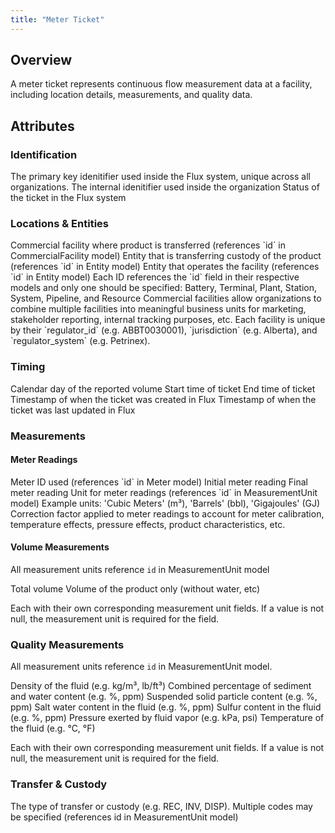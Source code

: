 ```yaml
---
title: "Meter Ticket"
---
```


## Overview

A meter ticket represents continuous flow measurement data at a facility, including location details, measurements, and quality data.

## Attributes

### Identification

<ResponseField name="ID" required>
  The primary key idenitifier used inside the Flux system, unique across all
  organizations.
</ResponseField>

<ResponseField name="External ID" required>
  The internal idenitifier used inside the organization
</ResponseField>

<ResponseField name="Status" required>
  Status of the ticket in the Flux system
</ResponseField>

### Locations & Entities

<ResponseField name="Commercial Facility" required>
  Commercial facility where product is transferred (references `id` in
  CommercialFacility model)
</ResponseField>

<ResponseField name="Commercial Entity" required>
  Entity that is transferring custody of the product (references `id` in Entity
  model)
</ResponseField>

<ResponseField name="Facility Operator" required>
  Entity that operates the facility (references `id` in Entity model)
</ResponseField>

<ResponseField name="Facility" required>
  Each ID references the `id` field in their respective models and only one
  should be specified: Battery, Terminal, Plant, Station, System, Pipeline, and
  Resource
</ResponseField>

<Info>
  Commercial facilities allow organizations to combine multiple facilities into
  meaningful business units for marketing, stakeholder reporting, internal
  tracking purposes, etc.
</Info>

<Info>
  Each facility is unique by their `regulator_id` (e.g. ABBT0030001),
  `jurisdiction` (e.g. Alberta), and `regulator_system` (e.g. Petrinex).
</Info>

### Timing

<ResponseField name="Production Date" required>
  Calendar day of the reported volume
</ResponseField>

<ResponseField name="Start" required>
  Start time of ticket
</ResponseField>

<ResponseField name="End" required>
  End time of ticket
</ResponseField>

<ResponseField name="Created At">
  Timestamp of when the ticket was created in Flux
</ResponseField>

<ResponseField name="Updated At">
  Timestamp of when the ticket was last updated in Flux
</ResponseField>

### Measurements

#### Meter Readings

<ResponseField name="Meter" required>
  Meter ID used (references `id` in Meter model)
</ResponseField>

<ResponseField name="Start Reading" required>
  Initial meter reading
</ResponseField>

<ResponseField name="End Reading" required>
  Final meter reading
</ResponseField>

<ResponseField name="Measurement Unit" required>
  Unit for meter readings (references `id` in MeasurementUnit model) Example
  units: 'Cubic Meters' (m³), 'Barrels' (bbl), 'Gigajoules' (GJ)
</ResponseField>

<ResponseField name="Factor" required>
  Correction factor applied to meter readings to account for meter calibration,
  temperature effects, pressure effects, product characteristics, etc.
</ResponseField>

#### Volume Measurements

All measurement units reference `id` in MeasurementUnit model

<ResponseField name="Volume" required>
  Total volume
</ResponseField>

<ResponseField name="Net Volume">
  Volume of the product only (without water, etc)
</ResponseField>

Each with their own corresponding measurement unit fields. If a value is not
null, the measurement unit is required for the field.

### Quality Measurements

All measurement units reference `id` in MeasurementUnit model.

<ResponseField name="Density" required>
  Density of the fluid (e.g. kg/m³, lb/ft³)
</ResponseField>

<ResponseField name="BSW" required>
  Combined percentage of sediment and water content (e.g. %, ppm)
</ResponseField>

<ResponseField name="Solids">
  Suspended solid particle content (e.g. %, ppm)
</ResponseField>

<ResponseField name="Saltwater">
  Salt water content in the fluid (e.g. %, ppm)
</ResponseField>

<ResponseField name="Sulfur">
  Sulfur content in the fluid (e.g. %, ppm)
</ResponseField>

<ResponseField name="Vapor Pressure">
  Pressure exerted by fluid vapor (e.g. kPa, psi)
</ResponseField>

<ResponseField name="Temperature">
  Temperature of the fluid (e.g. °C, °F)
</ResponseField>

Each with their own corresponding measurement unit fields. If a value is not
null, the measurement unit is required for the field.

### Transfer & Custody

<ResponseField name="Codes" required>
  The type of transfer or custody (e.g. REC, INV, DISP). Multiple codes may be
  specified (references id in MeasurementUnit model)
</ResponseField>
